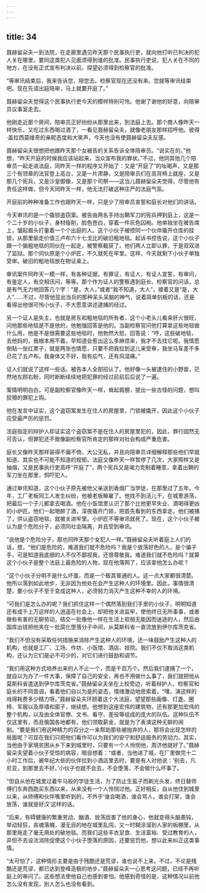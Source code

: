 ```yaml
---
---
---
```

title: 34
---




聂赫留朵夫一到法院，在走廊里遇见昨天那个民事执行吏，就向他打听已判决的犯人关在哪里，要同这类犯人见面须得到谁的批准。民事执行吏说，犯人关在不同的地方，在没有正式宣布判决以前，探望必须得到检察官的批准。

“等审讯结束后，我来告诉您，陪您去。检察官现在还没有来。您就等审讯结束吧。现在先请出庭陪审，马上就要开庭了。”

聂赫留朵夫觉得这个民事执行吏今天的模样特别可怜。他谢了谢他的好意，向陪审员议事室走去。

他刚走近那个房间，陪审员正好纷纷从那里出来，到法庭上去。那个商人像昨天一样快乐，又吃过东西喝过酒了，一看见聂赫留朵夫，就像老朋友那样招呼他。彼得·盖拉西莫维奇的亲昵态度和大笑声，今天也没有使聂赫留朵夫反感。

聂赫留朵夫很想把他跟昨天那个女被告的关系告诉全体陪审员。“说实在的，”他想，“昨天开庭的时候我应该站起来，当众宣布我的罪状。”不过，他同其他几个陪审员一起走进法庭，同昨天一样的程序又开始了：又是“开庭了”的吆喝声，又是那三个有领章的法官登上高台，又是一片肃静，又是陪审员们在高背椅上就座，又是那几个宪兵，又是沙皇御像，又是那个司祭——这当儿聂赫留朵夫觉得，尽管他有责任这样做，但今天同昨天一样，他无法打破这种庄严的法庭气氛。

开庭前的种种准备工作也跟昨天一样，只是少了陪审员宣誓和庭长对他们的讲话。

今天审讯的是一个撬锁盗窃案。被告由两名手持出鞘军刀的宪兵押到庭上，这是一个二十岁的小伙子，身材瘦削，脸色苍白，穿着一件灰色囚袍。他单独坐在被告席上，皱起眉头打量着一个个出庭的人。这个小伙子被控同一个伙伴撬开仓库的挂锁，从那里偷走价值三卢布六十七戈比的破旧粗地毯。起诉书控告说，这个小伙子跟一个掮粗地毯的同伙在一起走，被警察截获了。他们两人立即认罪，于是双双进了监狱。那个同伙原是个小炉匠，不久就死在牢里。这样，今天就剩下小伙子单独受审。破旧的粗地毯放在物证桌上。

审讯案件同昨天一模一样，有各种证据，有罪证，有证人，有证人宣誓，有审问，有鉴定人，有交相讯问，等等。那个作为证人的警察遇到庭长、检察官的问话，总是有气无力地回答几个字：“是，大人，”或者“我不知道，大人”，接着又是“是，大人”……不过，尽管他显出当兵的那种呆头呆脑的神气，说着简单刻板的话，还是看得出他很可怜小伙子，不大愿意讲述逮捕的经过。

另一个证人是失主，也就是房东和粗地毯的所有者，这个小老头儿看来肝火很旺，问他那些地毯是不是他的，他勉强回答是他的。当副检察官问他打算拿这些地毯做什么用，他是不是很需要这些地毯时，他勃然大怒，回答说：“哼，这些破地毯，去他妈的，我根本用不着。早知道会惹出这么多麻烦来，我才不去找它呢。我情愿倒贴一张红票子，就是两张也情愿，只要不把我拉到这儿来受审，我坐马车差不多已花了五卢布。我身体又不好，我有疝气，还有风湿痛。”

证人们就说了这样一些话。被告本人全部招认了。他好像一头被逮住的小野兽，茫然地左顾右盼，同时断断续续地把犯罪的经过前前后后说了一遍。

案情明明白白，可是副检察官像昨天一样，耸起肩膀，提出一些古怪的问题，想叫狡猾的罪犯上钩。

他在发言中证实，这个盗窃案发生在住人的房屋里，门锁被撬开，因此这个小伙子应受最严厉的惩罚。

法庭指定的辩护人却证实这个盗窃案不是在住人的房屋里犯的，因此，罪行固然无可否认，但罪犯还不致像副检察官所肯定的那样对社会构成严重危害。

庭长又像昨天那样装得不偏不倚，大公无私，并且向陪审员详细解释那些他们早就知道、其实也不可能不知道的规矩。法庭又像昨天一样暂停了几次，大家照样又是抽烟，又是民事执行吏高呼“开庭了”，两个宪兵又是竭力克制着睡意，拿着出鞘的军刀坐在那里，恫吓犯人。

通过审讯知道，这个小伙子原先被他父亲送到香烟厂当学徒，在那里过了五年。今年，工厂老板同工人发生纠纷，他被老板解雇了。他找不到活儿干，在城里游荡，把最后一个子儿都拿去喝酒。他在小饭馆里认识了那个比他更早失业、酒喝得更凶的小炉匠。他们一起喝醉了酒，深夜撬开门锁，把首先看到的东西拿走。他们被捕了，供认盗窃地毯，就被关进牢里。小炉匠不等审讯就死了。现在，这个小伙子被认为是个危险分子，必须同社会隔离，并且受到审讯。

“说他是个危险分子，那也同昨天那个女犯人一样。”聂赫留朵夫听着庭上人们的话，想，“他们是危险的，难道我们就不危险吗？我是个放荡好色的人，是个骗子手，可是知道我底细的人不仅不鄙视我，还很尊敬我。难道我们就不危险吗？就算这个小伙子是整个法庭上最危险的人物，现在他落网了，应该拿他怎么办呢？

“这个小伙子分明不是什么坏蛋，而是一个极其普通的人。这一点大家都很清楚。他所以落到如此地步，无非因为他处在会产生这种人的环境里。因此，事情很清楚，要小伙子不至于变成这种人，必须努力消灭产生这种不幸的人的环境。

“可我们是怎么办的呢？我们抓住这样一个偶然落到我们手里的小伙子，明明知道还有成千上万这样的人逍遥在社会上，却把他关进监牢，使他终日无所事事，或者做些有害的无聊劳动，结交一批像他一样在生活上软弱无能因而迷途的人，然后由国库出钱把他夹在一批腐化堕落分子中间，从莫斯科省一直流放到伊尔库茨克省。

“我们不但没有采取任何措施来消除产生这种人的环境，还一味鼓励产生这种人的机构，也就是工厂、工场、作坊、小饭馆、酒店、妓院。我们不仅不取消这类机构，还认为它们是必不可少的，对它们进行鼓励和调节。

“我们用这种方式培养出来的人不止一个，而是千百万个。然后我们逮捕了一个，就自以为办了一件大事，保障了自己的安全，再也不用做什么事了，我们就把他从莫斯科省遣送到伊尔库茨克省。”聂赫留朵夫坐在上校旁边，听着辩护人、检察官和庭长的不同音调，看着他们自以为是的姿态，情绪激动地思索着，“嘿，演这样的戏得耗费多少精力呀。”聂赫留朵夫环顾着这个大法庭，望望那些画像、灯盏、圈椅、军服以及厚墙和窗子，继续想。他想到这座宏伟的建筑物，还有那更加宏伟的整个机构，以及由全体官僚、文书、看守、差役等组成的庞大的队伍。这种队伍不仅这里有，而且俄国各地都有，他们领取薪金，就是为了表演这种无聊的闹剧。“要是我们用这种精力的百分之一来帮助那些被抛弃的人，那将会出现怎样的局面呢？可现在我们只把他们看作可以为我们的安宁和舒适服务的劳动力。其实，当他由于家境贫困从乡下来到城里时，只要有一个人怜悯他，周济他就好了。”聂赫留朵夫望着小伙子受惊的病容，暗自想着：“或者，当他进了城，在厂里做完十二小时工作后，被年纪大些的伙伴拉到小酒店里去时，要是有人对他说：‘别去，凡尼亚，到那里去不好。’小伙子也就不会去，不会堕落，不会做什么坏事了。

“但自从他在城里过着牛马般的学徒生活，为了防止生虱子而剃光头发，终日替师傅们东奔西跑买东西以来，从来没有一个人怜悯过他。正好相反，自从他住到城里以来，从师傅和伙伴嘴里听到的，不外乎‘谁会喝酒，谁会骂人，谁会打架，谁会放荡，谁就是好汉’这样的话。

“后来，有碍健康的繁重劳动、酗酒、放荡戕害了他的身心，他就变得头脑愚钝，举动轻狂，丧魂落魄，漫无目的地在城里乱闯，又一时糊涂溜到人家的板棚里，从那里拖走了毫无用处的破地毯。而我们这些丰衣足食、生活富裕、受过教育的人，非但不去设法消除促使这个小伙子堕落的原因，还要惩罚他，想以此来纠正这类事情。

“太可怕了，这种情形主要是由于残酷还是荒谬，谁也说不上来。不过，不论是残酷还是荒谬，都已达到登峰造极的地步。”聂赫留朵夫一心思考这问题，已经不再听庭上的审问了。这些想法使他自己也感到害怕。他感到奇怪的是，这种情况以前他怎么没有发现，别人怎么也没有看到。